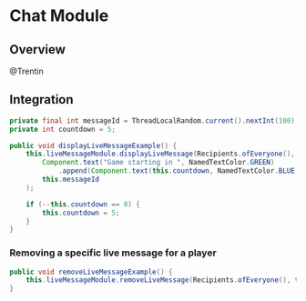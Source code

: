 # Chat Module

## Overview

@Trentin

## Integration

```java
private final int messageId = ThreadLocalRandom.current().nextInt(100);
private int countdown = 5;

public void displayLiveMessageExample() {
    this.liveMessageModule.displayLiveMessage(Recipients.ofEveryone(),
        Component.text("Game starting in ", NamedTextColor.GREEN)
            .append(Component.text(this.countdown, NamedTextColor.BLUE)),
        this.messageId
    );

    if (--this.countdown == 0) {
        this.countdown = 5;
    }
}
```

### Removing a specific live message for a player

```java
public void removeLiveMessageExample() {
    this.liveMessageModule.removeLiveMessage(Recipients.ofEveryone(), this.messageId);
}
```
